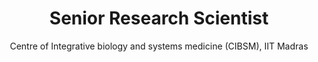 ---
order: 6
slug: dr-virendra-gadekar
metadesc: Dr. Virendra Gadekar is a Senior Research Scientist at Centre of Integrative biology and systems medicine (CIBSM), IIT Madras. Learn More.
name: Dr. Virendra Gadekar
img: Veerendra.png
title: Senior Research Scientist
subtitle: Centre of Integrative biology and systems medicine (CIBSM), IIT Madras
type: Visiting Faculty
year: 2025
link: https://ibse.iitm.ac.in/people/veerendra-gadekar/
---
